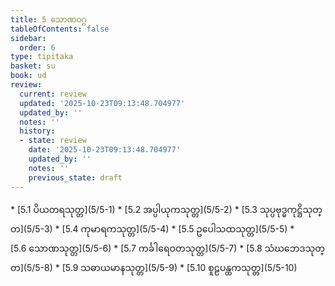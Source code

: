 ```yaml
---
title: 5 သောဏဝဂ္ဂ
tableOfContents: false
sidebar:
  order: 6
type: tipitaka
basket: su
book: ud
review:
  current: review
  updated: '2025-10-23T09:13:48.704977'
  updated_by: ''
  notes: ''
  history:
  - state: review
    date: '2025-10-23T09:13:48.704977'
    updated_by: ''
    notes: ''
    previous_state: draft
---
```



<ReviewStatus review={frontmatter.review} showDetails={true} />

<HypothesisAnnotation frontmatter={frontmatter} />

<DynamicBreadcrumb />



<TableOfContents book="ud" section="5">
* [5.1 ပိယတရသုတ္တ](5/5-1)
* [5.2 အပ္ပါယုကသုတ္တ](5/5-2)
* [5.3 သုပ္ပဗုဒ္ဓကုဋ္ဌိသုတ္တ](5/5-3)
* [5.4 ကုမာရကသုတ္တ](5/5-4)
* [5.5 ဥပေါသထသုတ္တ](5/5-5)
* [5.6 သောဏသုတ္တ](5/5-6)
* [5.7 ကင်္ခါရေဝတသုတ္တ](5/5-7)
* [5.8 သံဃဘေဒသုတ္တ](5/5-8)
* [5.9 သဓာယမာနသုတ္တ](5/5-9)
* [5.10 စူဠပန္ထကသုတ္တ](5/5-10)
</TableOfContents>
